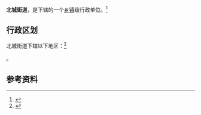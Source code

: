 {{中国乡级行政区|37/14/27/002/000}}

'''北城街道'''，是{{PRC admin/fullname|37/14/27/002/000|3}}下辖的一个[[乡镇|乡镇]]级行政单位。<ref>{{PRC admin/ref sgc|{{PRC admin/parent|37/14/27/002/000}}}}</ref>

== 行政区划 ==

北城街道下辖以下地区：<ref>{{PRC admin/ref sgc|37/14/27/002/000}}</ref>

{{PRC admin/children|37/14/27/002/000}}。

== 参考资料 ==

{{reflist}}

{{行政区划小作品}}
{{PRC admin/navcat|37/14/27/002/000}}